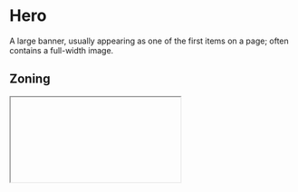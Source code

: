 



<Meta title="Example/Hero" />

# Hero

A large banner, usually appearing as one of the first items on a page; often contains a full-width image.

## Zoning

<IFrame url="https://www.figma.com/file/16DCGEgU1U6DArqH98I0Kv/DSF-x-Talend?node-id=81%3A1" />

## Style

### Default

<Canvas>
  <Story story={Stories.Default} />
</Canvas>

### With image

<Canvas>
  <Story story={Stories.HeroWithImage} />
</Canvas>

## States

N/A

## Interactions

N/A

## Content

- Don’t just repeat the site title in the header.
- Use a compelling header that is in-brand and relevant to your most important content/action item.
- Have a clear call to action.
- We recommend hero images at least 800px by 600px. A 16:9 aspect ratio works well though more of it can be hidden when the hero section is tall. Plan for this and choose your image wisely.
- Choose your image wisely.

## Usage

<Canvas>
  <Story
    name="Usage"
    argTypes={{
      hasFreeTrialCTA: {
        description: "Should display the `Free Trial` CTA",
        control: { type: "boolean" },
        table: {
          type: { summary: "boolean" },
        },
      },
      image: {
        description: `<dl><dt>Image URL to display</dt><dd>${image}</dd><dd>https://media.giphy.com/media/TLqkzhMIZxAQg/giphy.gif</dd></dl>`,
        control: { type: "text" },
        table: {
          type: { summary: "url" },
        },
      },
    }}
  >
    {(args) => (
      <Hero {...args}>
        <h1>Connect your data in the cloud</h1>
        <p>
          Need superior analytics for important decisions? Talend brings it all
          together with support for any cloud data warehouse.
        </p>
        {!!args.hasFreeTrialCTA && (
          <Button.Secondary as="a" href="#">
            Free Trial
          </Button.Secondary>
        )}
        <Button.Primary as="a" href="#">
          Contact us
        </Button.Primary>
      </Hero>
    )}
  </Story>
</Canvas>

<ArgsTable story="Usage" />

## Accessibility

N/A
